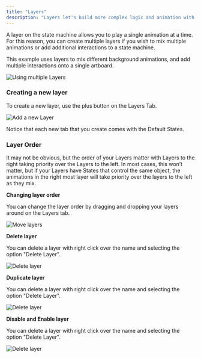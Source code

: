```yaml
---
title: "Layers"
description: "Layers let's build more complex logic and animation with the state machine. "
---
```



<YouTube id="7Vb1LosMzwk" />

A layer on the state machine allows you to play a single animation at a time. For this reason, you can create multiple layers if you wish to mix multiple animations or add additional interactions to a state machine.

This example uses layers to mix different background animations, and add multiple interactions onto a single artboard.

![Using multiple Layers](https://ucarecdn.com/aeedde5a-598f-42b3-a5df-81212757395e/)

### Creating a new layer

To create a new layer, use the plus button on the Layers Tab.

![Add a new Layer](https://ucarecdn.com/a6d3e96f-a049-40fd-8ec5-f85301c76a7d/)

Notice that each new tab that you create comes with the Default States.

### Layer Order

It may not be obvious, but the order of your Layers matter with Layers to the right taking priority over the Layers to the left. In most cases, this won’t matter, but if your Layers have States that control the same object, the animations in the right most layer will take priority over the layers to the left as they mix.

<YouTube id="Fc9MutscvAo" />

**Changing layer order**

You can change the layer order by dragging and dropping your layers around on the Layers tab.

![Move layers](https://ucarecdn.com/5826dbf5-6762-424e-a347-65557cebfdbd/)

**Delete layer**

You can delete a layer with right click over the name and selecting the option "Delete Layer".

![Delete layer](/images/editor/state-machine/state-machine-layer-delete.gif)

**Duplicate layer**

You can delete a layer with right click over the name and selecting the option "Delete Layer".

![Delete layer](https://ucarecdn.com/5826dbf5-6762-424e-a347-65557cebfdbd/)

**Disable and Enable layer**

You can delete a layer with right click over the name and selecting the option "Delete Layer".

![Delete layer](https://ucarecdn.com/5826dbf5-6762-424e-a347-65557cebfdbd/)